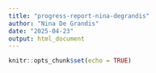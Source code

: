 ```yaml
---
title: "progress-report-nina-degrandis"
author: "Nina De Grandis"
date: "2025-04-23"
output: html_document
---
```


```r
knitr::opts_chunk$set(echo = TRUE)
```

```r
```

